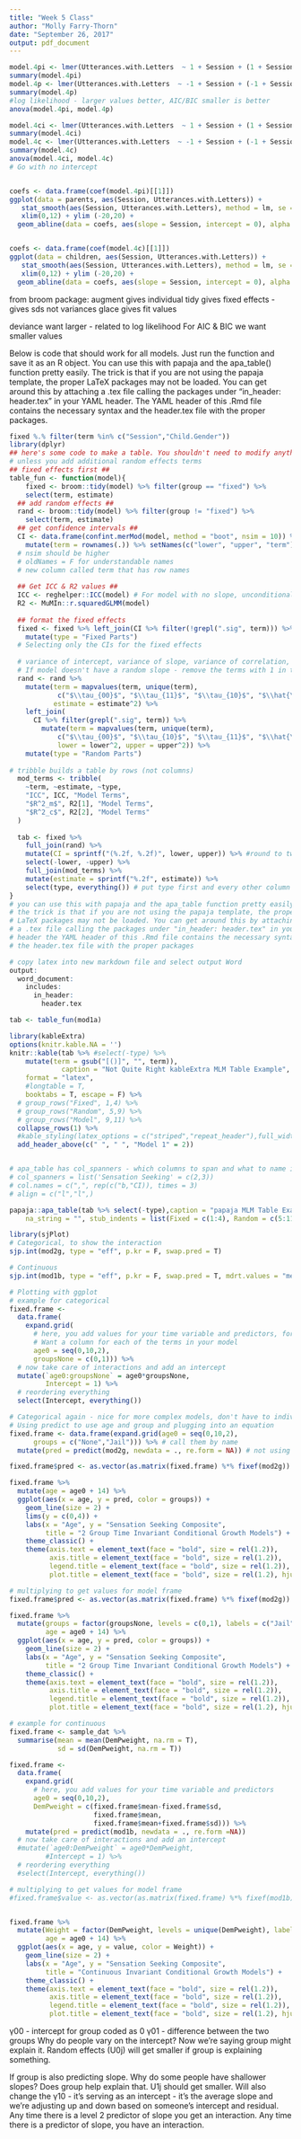 ```yaml
---
title: "Week 5 Class"
author: "Molly Farry-Thorn"
date: "September 26, 2017"
output: pdf_document
---
```


```r
model.4pi <- lmer(Utterances.with.Letters  ~ 1 + Session + (1 + Session|Subject), data = parents)
summary(model.4pi)
model.4p <- lmer(Utterances.with.Letters  ~ -1 + Session + (-1 + Session|Subject), data = parents)
summary(model.4p)
#log likelihood - larger values better, AIC/BIC smaller is better
anova(model.4pi, model.4p)

model.4ci <- lmer(Utterances.with.Letters  ~ 1 + Session + (1 + Session|Subject), data = children)
summary(model.4ci)
model.4c <- lmer(Utterances.with.Letters  ~ -1 + Session + (-1 + Session|Subject), data = children)
summary(model.4c)
anova(model.4ci, model.4c)
# Go with no intercept


coefs <- data.frame(coef(model.4pi)[[1]])
ggplot(data = parents, aes(Session, Utterances.with.Letters)) +
   stat_smooth(aes(Session, Utterances.with.Letters), method = lm, se = F) +
   xlim(0,12) + ylim (-20,20) +
  geom_abline(data = coefs, aes(slope = Session, intercept = 0), alpha = 0.2)


coefs <- data.frame(coef(model.4c)[[1]])
ggplot(data = children, aes(Session, Utterances.with.Letters)) +
   stat_smooth(aes(Session, Utterances.with.Letters), method = lm, se = F) +
   xlim(0,12) + ylim (-20,20) +
  geom_abline(data = coefs, aes(slope = Session, intercept = 0), alpha = 0.2)
```
from broom package:
augment gives individual
tidy gives fixed effects - gives sds not variances
glace gives fit values

deviance want larger - related to log likelihood
For AIC & BIC we want smaller values

Below is code that should work for all models. Just run the function and save it as an R object. You can use this with papaja and the apa_table() function pretty easily. The trick is that if you are not using the papaja template, the proper LaTeX packages may not be loaded. You can get around this by attaching a .tex file calling the packages under "in_header: header.tex" in your YAML header. The YAML header of this .Rmd file contains the necessary syntax and the header.tex file with the proper packages.

```r

fixed %.% filter(term %in% c("Session","Child.Gender"))
library(dplyr)
## here's some code to make a table. You shouldn't need to modify anything here 
# unless you add additional random effects terms
## fixed effects first ##
table_fun <- function(model){
    fixed <- broom::tidy(model) %>% filter(group == "fixed") %>%
    select(term, estimate) 
  ## add random effects ##
  rand <- broom::tidy(model) %>% filter(group != "fixed") %>%
    select(term, estimate)
  ## get confidence intervals ##
  CI <- data.frame(confint.merMod(model, method = "boot", nsim = 10)) %>%
    mutate(term = rownames(.)) %>% setNames(c("lower", "upper", "term"))
  # nsim should be higher
  # oldNames = F for understandable names
  # new column called term that has row names
  
  ## Get ICC & R2 values ##
  ICC <- reghelper::ICC(model) # For model with no slope, unconditional cell means model
  R2 <- MuMIn::r.squaredGLMM(model)
  
  ## format the fixed effects
  fixed <- fixed %>% left_join(CI %>% filter(!grepl(".sig", term))) %>%
    mutate(type = "Fixed Parts")
  # Selecting only the CIs for the fixed effects
 
  # variance of intercept, variance of slope, variance of correlation, variance of residuals 
  # If model doesn't have a random slope - remove the terms with 1 in them
  rand <- rand %>%
    mutate(term = mapvalues(term, unique(term), 
            c("$\\tau_{00}$", "$\\tau_{11}$", "$\\tau_{10}$", "$\\hat{\\sigma^2}$")),
           estimate = estimate^2) %>%
    left_join(
      CI %>% filter(grepl(".sig", term)) %>%
        mutate(term = mapvalues(term, unique(term), 
            c("$\\tau_{00}$", "$\\tau_{10}$", "$\\tau_{11}$", "$\\hat{\\sigma^2}$")),
            lower = lower^2, upper = upper^2)) %>%
    mutate(type = "Random Parts")
  
# tribble builds a table by rows (not columns)  
  mod_terms <- tribble(
    ~term, ~estimate, ~type,
    "ICC", ICC, "Model Terms",
    "$R^2_m$", R2[1], "Model Terms",
    "$R^2_c$", R2[2], "Model Terms"
  )
  
  tab <- fixed %>%
    full_join(rand) %>%
    mutate(CI = sprintf("(%.2f, %.2f)", lower, upper)) %>% #round to two decimal points and puts in a comma
    select(-lower, -upper) %>%
    full_join(mod_terms) %>%
    mutate(estimate = sprintf("%.2f", estimate)) %>%
    select(type, everything()) # put type first and every other column in the order it was in
}
# you can use this with papaja and the apa_table function pretty easily
# the trick is that if you are not using the papaja template, the proper
# LaTeX packages may not be loaded. You can get around this by attaching
# a .tex file calling the packages under "in_header: header.tex" in your YAML
# header the YAML header of this .Rmd file contains the necessary syntax and 
# the header.tex file with the proper packages

# copy latex into new markdown file and select output Word
output:
  word_document:
    includes:
      in_header:
        header.tex

tab <- table_fun(mod1a)
```

```r
library(kableExtra)
options(knitr.kable.NA = '')
knitr::kable(tab %>% #select(-type) %>%
    mutate(term = gsub("[()]", "", term)),
             caption = "Not Quite Right kableExtra MLM Table Example", 
    format = "latex", 
    #longtable = T, 
    booktabs = T, escape = F) %>%
  # group_rows("Fixed", 1,4) %>% 
  # group_rows("Random", 5,9) %>%
  # group_rows("Model", 9,11) %>%
  collapse_rows(1) %>%
  #kable_styling(latex_options = c("striped","repeat_header"),full_width = F)
  add_header_above(c(" ", " ", "Model 1" = 2))


# apa_table has col_spanners - which columns to span and what to name it 
# col_spanners = list('Sensation Seeking' = c(2,3))
# col.names = c(",", rep(c("b,"CI)), times = 3)
# align = c("l","l",)

papaja::apa_table(tab %>% select(-type),caption = "papaja MLM Table Example", 
    na_string = "", stub_indents = list(Fixed = c(1:4), Random = c(5:11), Summary = c(9:11)))
```

```r
library(sjPlot)
# Categorical, to show the interaction
sjp.int(mod2g, type = "eff", p.kr = F, swap.pred = T)

# Continuous
sjp.int(mod1b, type = "eff", p.kr = F, swap.pred = T, mdrt.values = "meansd")

```

```r
# Plotting with ggplot
# example for categorical
fixed.frame <- 
  data.frame(
    expand.grid(
      # here, you add values for your time variable and predictors, for me: graph from 1 to 12 , how often doesn't really matter
      # Want a column for each of the terms in your model
      age0 = seq(0,10,2), 
      groupsNone = c(0,1))) %>%
  # now take care of interactions and add an intercept
  mutate(`age0:groupsNone` = age0*groupsNone,
         Intercept = 1) %>%
  # reordering everything
  select(Intercept, everything())
```

```r
# Categorical again - nice for more complex models, don't have to individually deal with interactions
# Using predict to use age and group and plugging into an equation
fixed.frame <- data.frame(expand.grid(age0 = seq(0,10,2), 
      groups = c("None","Jail"))) %>% # call them by name
  mutate(pred = predict(mod2g, newdata = ., re.form = NA)) # not using random effects

fixed.frame$pred <- as.vector(as.matrix(fixed.frame) %*% fixef(mod2g))

fixed.frame %>%
  mutate(age = age0 + 14) %>%
  ggplot(aes(x = age, y = pred, color = groups)) +
    geom_line(size = 2) + 
    lims(y = c(0,4)) +
    labs(x = "Age", y = "Sensation Seeking Composite",
         title = "2 Group Time Invariant Conditional Growth Models") +
    theme_classic() +
    theme(axis.text = element_text(face = "bold", size = rel(1.2)),
          axis.title = element_text(face = "bold", size = rel(1.2)),
          legend.title = element_text(face = "bold", size = rel(1.2)),
          plot.title = element_text(face = "bold", size = rel(1.2), hjust = .5))
```

```r
# multiplying to get values for model frame
fixed.frame$pred <- as.vector(as.matrix(fixed.frame) %*% fixef(mod2g))

fixed.frame %>%
  mutate(groups = factor(groupsNone, levels = c(0,1), labels = c("Jail", "None")),
         age = age0 + 14) %>%
  ggplot(aes(x = age, y = pred, color = groups)) +
    geom_line(size = 2) + 
    labs(x = "Age", y = "Sensation Seeking Composite",
         title = "2 Group Time Invariant Conditional Growth Models") +
    theme_classic() +
    theme(axis.text = element_text(face = "bold", size = rel(1.2)),
          axis.title = element_text(face = "bold", size = rel(1.2)),
          legend.title = element_text(face = "bold", size = rel(1.2)),
          plot.title = element_text(face = "bold", size = rel(1.2), hjust = .5))
```

```r
# example for continuous
fixed.frame <- sample_dat %>%
  summarise(mean = mean(DemPweight, na.rm = T), 
            sd = sd(DemPweight, na.rm = T))

fixed.frame <- 
  data.frame(
    expand.grid(
      # here, you add values for your time variable and predictors
      age0 = seq(0,10,2), 
      DemPweight = c(fixed.frame$mean-fixed.frame$sd,
                     fixed.frame$mean,
                     fixed.frame$mean+fixed.frame$sd))) %>%
    mutate(pred = predict(mod1b, newdata = ., re.form =NA))
  # now take care of interactions and add an intercept
  #mutate(`age0:DemPweight` = age0*DemPweight,
         #Intercept = 1) %>%
  # reordering everything
  #select(Intercept, everything())

# multiplying to get values for model frame
#fixed.frame$value <- as.vector(as.matrix(fixed.frame) %*% fixef(mod1b))


fixed.frame %>%
  mutate(Weight = factor(DemPweight, levels = unique(DemPweight), labels = c("-1SD", "0SD", "1SD")),
         age = age0 + 14) %>%
  ggplot(aes(x = age, y = value, color = Weight)) +
    geom_line(size = 2) + 
    labs(x = "Age", y = "Sensation Seeking Composite",
         title = "Continuous Invariant Conditional Growth Models") +
    theme_classic() +
    theme(axis.text = element_text(face = "bold", size = rel(1.2)),
          axis.title = element_text(face = "bold", size = rel(1.2)),
          legend.title = element_text(face = "bold", size = rel(1.2)),
          plot.title = element_text(face = "bold", size = rel(1.2), hjust = .5))
```

γ00 - intercept for group coded as 0
γ01 - difference between the two groups
Why do people vary on the intercept? Now we're saying group might explain it. Random effects (U0j) will get smaller if group is explaining something. 

If group is also predicting slope. Why do some people have shallower slopes? Does group help explain that. U1j should get smaller. Will also change the γ10 - it's serving as an intercept - it's the average slope and we're adjusting up and down based on someone's intercept and residual.
Any time there is a level 2 predictor of slope you get an interaction. Any time there is a predictor of slope, you have an interaction.  